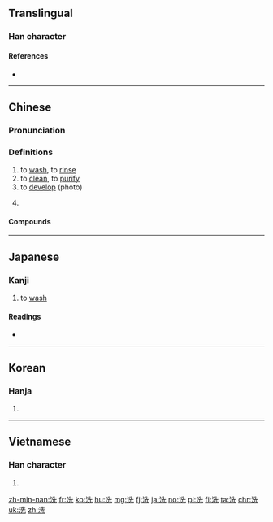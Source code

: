 ==Translingual==
{{stroke order|strokes=9}}

===Han character===
{{Han char|rn=85|rad=水|as=06|sn=9|four=34111|canj=EHGU|ids=⿰氵先}}

====References====
* {{Han ref|kx=0620.110|dkj=17379|dj=1016.010|hdz=31608.080|uh=6D17|ud=27927|bh=AC7E|bd=44158}}

----

==Chinese==
{{zh-forms}}

===Pronunciation===
{{zh-pron
|m=xǐ
|c=sai2
|h=pfs=sé
|mn=sé/sóe
|w=2xi
|ma=y
|mc=y
|oc=y
|cat=v
}}

===Definitions===
{{zh-hanzi}}

# to [[wash]], to [[rinse]]
# to [[clean]], to [[purify]]
# to [[develop]] (photo)
# {{cx|Cantonese|lang=zh}} {{alternative spelling of|使|lang=zh}}

====Compounds====
{{der5
|{{zh-l|洗髮劑|tr=xǐfàjì}}
|{{zh-l|洗髮精|tr=xǐfàjīng}}
|{{zh-l|洗髮水|tr=xǐfàshuǐ}}
|{{zh-l|洗頭|tr=xǐtóu}}
|{{zh-l|盥洗盆|tr=guànxǐpén}}
}}

{{zh-cat|Beginning}}

----

==Japanese==

===Kanji===
{{ja-kanji|grade=6|rs=水06}}

# to [[wash]]

====Readings====
* {{ja-readings|goon=[[さい]] (sai), [[せん]] (sen)|kanon=[[せい]] (sei), [[せん]] (sen)|kun=[[あらう]] ([[洗う]], arau), [[あらい]] (arai)}}

----

==Korean==

===Hanja===
{{ko-hanja|hangeul=[[세]], [[선]]|eumhun=|mr=se, sŏn|y=sey, sen}}

# {{defn|lang=ko|sort=水06}}

----

==Vietnamese==

===Han character===
{{vi-hantu|[[tẩy]], [[dẫy]], [[giẫy]], [[rải]], [[rảy]], [[tiển]]|rs=水06}}

# {{defn|lang=vi}}

[[zh-min-nan:洗]]
[[fr:洗]]
[[ko:洗]]
[[hu:洗]]
[[mg:洗]]
[[fj:洗]]
[[ja:洗]]
[[no:洗]]
[[pl:洗]]
[[fi:洗]]
[[ta:洗]]
[[chr:洗]]
[[uk:洗]]
[[zh:洗]]